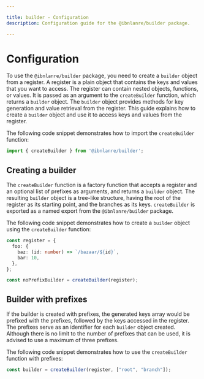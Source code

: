 ```yaml
---

title: builder - Configuration
description: Configuration guide for the @ibnlanre/builder package.

---
```


# Configuration

To use the `@ibnlanre/builder` package, you need to create a `builder` object from a register. A register is a plain object that contains the keys and values that you want to access. The register can contain nested objects, functions, or values. It is passed as an argument to the `createBuilder` function, which returns a `builder` object. The `builder` object provides methods for key generation and value retrieval from the register. This guide explains how to create a `builder` object and use it to access keys and values from the register. 

The following code snippet demonstrates how to import the `createBuilder` function:

```typescript copy
import { createBuilder } from '@ibnlanre/builder';
```

## Creating a builder

The `createBuilder` function is a factory function that accepts a register and an optional list of prefixes as arguments, and returns a `builder` object. The resulting `builder` object is a tree-like structure, having the root of the register as its starting point, and the branches as its keys. `createBuilder` is exported as a named export from the `@ibnlanre/builder` package.

The following code snippet demonstrates how to create a `builder` object using the `createBuilder` function:

```typescript copy
const register = {
  foo: {
    baz: (id: number) => `/bazaar/${id}`,
    bar: 10,
  },
};

const noPrefixBuilder = createBuilder(register);
```

## Builder with prefixes

If the builder is created with prefixes, the generated keys array would be prefixed with the prefixes, followed by the keys accessed in the register. The prefixes serve as an identifier for each `builder` object created. Although there is no limit to the number of prefixes that can be used, it is advised to use a maximum of three prefixes.

The following code snippet demonstrates how to use the `createBuilder` function with prefixes:

```typescript copy
const builder = createBuilder(register, ["root", "branch"]);
```
